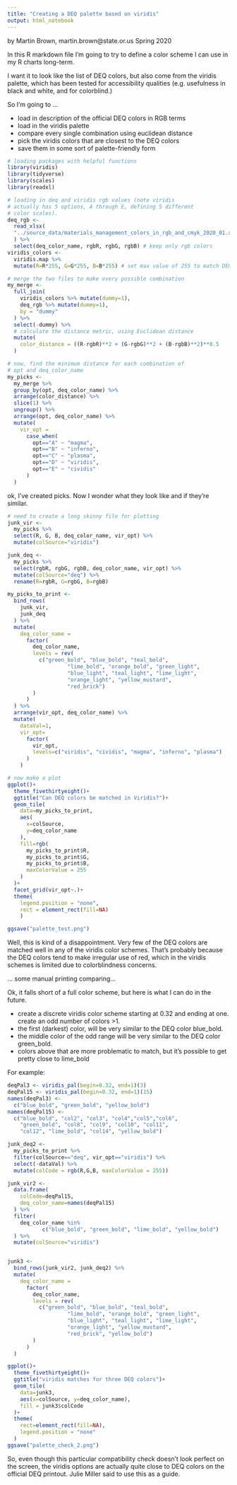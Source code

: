 ```yaml
---
title: "Creating a DEQ palette based on viridis"
output: html_notebook
---
```


by Martin Brown, martin.brown@state.or.us
Spring 2020

In this R markdown file I'm going to try to define a color scheme I can use in my R charts long-term.  

I want it to look like the list of DEQ colors, but also come from the viridis palette, which has been tested for accessibility qualities (e.g. usefulness in black and white, and for colorblind.)

So I'm going to ...

* load in description of the official DEQ colors in RGB terms
* load in the viridis palette
* compare every single combination using euclidean distance
* pick the viridis colors that are closest to the DEQ colors
* save them in some sort of palette-friendly form

```r
# loading packages with helpful functions
library(viridis)
library(tidyverse)
library(scales)
library(readxl)

# loading in deq and viridis rgb values (note viridis 
# actually has 5 options, A through E, defining 5 different
# color scales).
deq_rgb <-
  read_xlsx(
  "../source_data/materials_management_colors_in_rgb_and_cmyk_2020_01.xlsx"
  ) %>%
  select(deq_color_name, rgbR, rgbG, rgbB) # keep only rgb colors
viridis_colors <-
  viridis.map %>%
  mutate(R=R*255, G=G*255, B=B*255) # set max value of 255 to match DEQ

# merge the two files to make every possible combination
my_merge <-
  full_join(
    viridis_colors %>% mutate(dummy=1),
    deq_rgb %>% mutate(dummy=1),
    by = "dummy"
  ) %>%
  select(-dummy) %>%
  # calculate the distance metric, using Euclidean distance
  mutate(
    color_distance = ((R-rgbR)**2 + (G-rgbG)**2 + (B-rgbB)**2)**0.5
  )

# now, find the minimum distance for each combination of 
# opt and deq_color_name
my_picks <-
  my_merge %>%
  group_by(opt, deq_color_name) %>%
  arrange(color_distance) %>%
  slice(1) %>%
  ungroup() %>%
  arrange(opt, deq_color_name) %>%
  mutate(
    vir_opt = 
      case_when(
        opt=="A" ~ "magma",
        opt=="B" ~ "inferno",
        opt=="C" ~ "plasma",
        opt=="D" ~ "viridis",
        opt=="E" ~ "cividis"
      )
  )
```

ok, I've created picks.  Now I wonder what they look like and if they're similar.

```r
# need to create a long skinny file for plotting
junk_vir <-
  my_picks %>% 
  select(R, G, B, deq_color_name, vir_opt) %>%
  mutate(colSource="viridis")

junk_deq <-
  my_picks %>% 
  select(rgbR, rgbG, rgbB, deq_color_name, vir_opt) %>%
  mutate(colSource="deq") %>%
  rename(R=rgbR, G=rgbG, B=rgbB)

my_picks_to_print <-
  bind_rows(
    junk_vir,
    junk_deq
  ) %>%
  mutate(
    deq_color_name = 
      factor(
        deq_color_name,
        levels = rev(
          c("green_bold", "blue_bold", "teal_bold", 
                   "lime_bold", "orange_bold", "green_light",
                   "blue_light", "teal_light", "lime_light",
                   "orange_light", "yellow_mustard",
                   "red_brick")
        )
      )
  ) %>%
  arrange(vir_opt, deq_color_name) %>%
  mutate(
    dataVal=1,
    vir_opt=
      factor(
        vir_opt,
        levels=c("viridis", "cividis", "magma", "inferno", "plasma")
      )
    )

# now make a plot
ggplot()+
  theme_fivethirtyeight()+
  ggtitle("Can DEQ colors be matched in Viridis?")+
  geom_tile(
    data=my_picks_to_print,
    aes(
      x=colSource,
      y=deq_color_name
    ),
    fill=rgb(
      my_picks_to_print$R,
      my_picks_to_print$G,
      my_picks_to_print$B,
      maxColorValue = 255
    )
  )+
  facet_grid(vir_opt~.)+
  theme(
    legend.position = "none",
    rect = element_rect(fill=NA)
    )

ggsave("palette_test.png")
```

Well, this is kind of a disappointment.  Very few of the DEQ colors are matched well in any of the viridis color schemes.  That's probably because the DEQ colors tend to make irregular use of red, which in the viridis schemes is limited due to colorblindness concerns.

... some manual printing comparing...

Ok, it falls short of a full color scheme, but here is what I can do in the future.

* create a discrete viridis color scheme starting at 0.32 and ending at one.  create an odd number of colors >1.
* the first (darkest) color, will be very similar to the DEQ color blue_bold.
* the middle color of the odd range will be very similar to the DEQ color green_bold.
* colors above that are more problematic to match, but it's possible to get pretty close to lime_bold

For example:

```r
deqPal3 <- viridis_pal(begin=0.32, end=1)(3)
deqPal15 <- viridis_pal(begin=0.32, end=1)(15)
names(deqPal3) <- 
  c("blue_bold", "green_bold", "yellow_bold")
names(deqPal15) <-
  c("blue_bold", "col2", "col3", "col4","col5","col6",
    "green_bold", "col8", "col9", "col10", "col11",
    "col12", "lime_bold", "col14", "yellow_bold")

junk_deq2 <-
  my_picks_to_print %>% 
  filter(colSource=="deq", vir_opt=="viridis") %>%
  select(-dataVal) %>%
  mutate(colCode = rgb(R,G,B, maxColorValue = 255))

junk_vir2 <-
  data.frame(
    colCode=deqPal15,
    deq_color_name=names(deqPal15)
  ) %>%
  filter(
    deq_color_name %in% 
           c("blue_bold", "green_bold", "lime_bold", "yellow_bold")
  ) %>%
  mutate(colSource="viridis")


junk3 <-
  bind_rows(junk_vir2, junk_deq2) %>%
  mutate(
    deq_color_name = 
      factor(
        deq_color_name,
        levels = rev(
          c("green_bold", "blue_bold", "teal_bold", 
                   "lime_bold", "orange_bold", "green_light",
                   "blue_light", "teal_light", "lime_light",
                   "orange_light", "yellow_mustard",
                   "red_brick", "yellow_bold")
        )
      )
  )

ggplot()+
  theme_fivethirtyeight()+
  ggtitle("viridis matches for three DEQ colors")+
  geom_tile(
    data=junk3,
    aes(x=colSource, y=deq_color_name),
    fill = junk3$colCode
  )+
  theme(
    rect=element_rect(fill=NA),
    legend.position = "none"
  )
ggsave("palette_check_2.png")
```

So, even though this particular compatibility check doesn't look perfect on the screen, the viridis options are actually quite close to DEQ colors on the official DEQ printout.   Julie Miller said to use this as a guide.